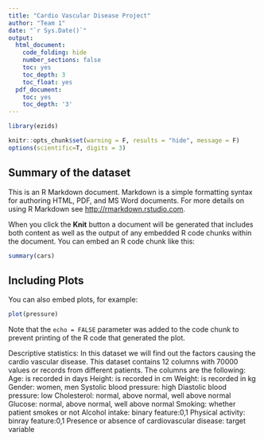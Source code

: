 ```yaml
---
title: "Cardio Vascular Disease Project"
author: "Team 1"
date: "`r Sys.Date()`"
output:
  html_document:
    code_folding: hide
    number_sections: false
    toc: yes
    toc_depth: 3
    toc_float: yes
  pdf_document:
    toc: yes
    toc_depth: '3'
---
```


```r
library(ezids)
```

```r
knitr::opts_chunk$set(warning = F, results = "hide", message = F)
options(scientific=T, digits = 3) 
```

## Summary of the dataset

This is an R Markdown document. Markdown is a simple formatting syntax for authoring HTML, PDF, and MS Word documents. For more details on using R Markdown see <http://rmarkdown.rstudio.com>.

When you click the **Knit** button a document will be generated that includes both content as well as the output of any embedded R code chunks within the document. You can embed an R code chunk like this:

```r
summary(cars)
```

## Including Plots

You can also embed plots, for example:

```r
plot(pressure)
```

Note that the `echo = FALSE` parameter was added to the code chunk to prevent printing of the R code that generated the plot.


Descriptive statistics:
In this dataset we will find out the factors causing the cardio vascular disease. 
This dataset contains 12 columns with 70000 values or records from different patients.
The columns are the following:
Age: is recorded in days
Height: is recorded in cm
Weight: is recorded in kg
Gender: women, men
Systolic blood pressure: high
Diastolic blood pressure: low
Cholesterol: normal, above normal, well above normal
Glucose: normal, above normal, well above normal
Smoking: whether patient smokes or not
Alcohol intake: binary feature:0,1
Physical activity: binray feature:0,1
Presence or absence of cardiovascular disease: target variable 





